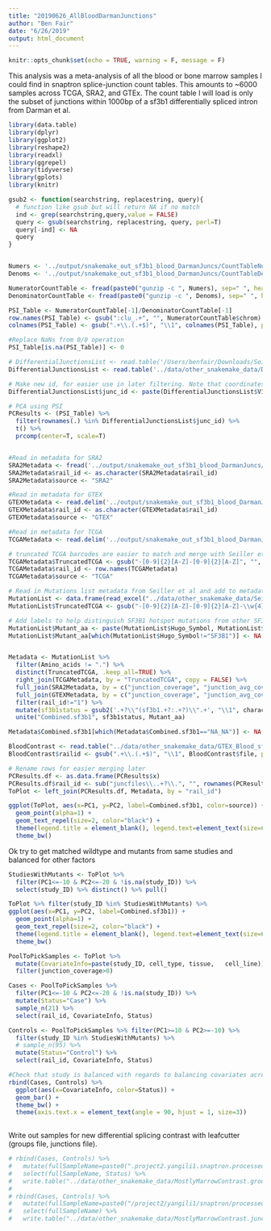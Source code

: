 ```yaml
---
title: "20190626_AllBloodDarmanJunctions"
author: "Ben Fair"
date: "6/26/2019"
output: html_document
---
```

```r
knitr::opts_chunk$set(echo = TRUE, warning = F, message = F)
```

This analysis was a meta-analysis of all the blood or bone marrow samples I could find in snaptron splice-junction count tables. This amounts to ~6000 samples across TCGA, SRA2, and GTEx. The count table I will load is only the subset of junctions within 1000bp of a sf3b1 differentially spliced intron from Darman et al.

```r
library(data.table)
library(dplyr)
library(ggplot2)
library(reshape2)
library(readxl)
library(ggrepel)
library(tidyverse)
library(gplots)
library(knitr)
```

```r
gsub2 <- function(searchstring, replacestring, query){
  # function like gsub but will return NA if no match
  ind <- grep(searchstring,query,value = FALSE)
  query <- gsub(searchstring, replacestring, query, perl=T)
  query[-ind] <- NA
  query
}


Numers <- '../output/snakemake_out_sf3b1_blood_DarmanJuncs/CountTableNumerators.gz'
Denoms <- '../output/snakemake_out_sf3b1_blood_DarmanJuncs/CountTableDenominators.gz'

NumeratorCountTable <- fread(paste0("gunzip -c ", Numers), sep=" ", header=TRUE, data.table=FALSE)
DenominatorCountTable <- fread(paste0("gunzip -c ", Denoms), sep=" ", header=TRUE, data.table=FALSE)

PSI_Table <- NumeratorCountTable[-1]/DenominatorCountTable[-1]
row.names(PSI_Table) <- gsub(":clu_.+", "", NumeratorCountTable$chrom)
colnames(PSI_Table) <- gsub(".+\\.(.+$)", "\\1", colnames(PSI_Table), perl=T)

#Replace NaNs from 0/0 operation
PSI_Table[is.na(PSI_Table)] <- 0

# DifferentialJunctionsList <- read.table('/Users/benfair/Downloads/Seiler_S3B1InBRCA_DifferentialJunctions.txt', header=F)
DifferentialJunctionsList <- read.table('../data/other_snakemake_data/DarmanDiffJunctions.LiftedToHg38.bed', header=F)

# Make new id, for easier use in later filtering. Note that coordinates may need to add 1
DifferentialJunctionsList$junc_id <- paste(DifferentialJunctionsList$V1, DifferentialJunctionsList$V2 + 1, DifferentialJunctionsList$V3 + 1, sep=":")

# PCA using PSI
PCResults <- (PSI_Table) %>%
  filter(rownames(.) %in% DifferentialJunctionsList$junc_id) %>%
  t() %>%
  prcomp(center=T, scale=T) 


#Read in metadata for SRA2
SRA2Metadata <- fread('../output/snakemake_out_sf3b1_blood_DarmanJuncs/SnaptronMetadata.SRA2.txt.gz', header=TRUE, sep='\t', na.strings = "NA", stringsAsFactors = F)
SRA2Metadata$rail_id <- as.character(SRA2Metadata$rail_id)
SRA2Metadata$source <- "SRA2"

#Read in metadata for GTEX
GTEXMetadata <- read.delim('../output/snakemake_out_sf3b1_blood_DarmanJuncs/SnaptronMetadata.GTEX.txt.gz', header=TRUE, sep='\t', na.strings = "NA", stringsAsFactors = F)
GTEXMetadata$rail_id <- as.character(GTEXMetadata$rail_id)
GTEXMetadata$source <- "GTEX"

#Read in metadata for TCGA
TCGAMetadata <- read.delim('../output/snakemake_out_sf3b1_blood_DarmanJuncs/SnaptronMetadata.TCGA.txt.gz', row.names=1, na.strings = "NA", stringsAsFactors = T, header=T)

# truncated TCGA barcodes are easier to match and merge with Seiller et al metadata
TCGAMetadata$TruncatedTCGA <- gsub("-[0-9]{2}[A-Z]-[0-9]{2}[A-Z]", "", TCGAMetadata$gdc_cases.samples.portions.analytes.submitter_id)
TCGAMetadata$rail_id <- row.names(TCGAMetadata)
TCGAMetadata$source <- "TCGA"

# Read in Mutations list metadata from Seiller et al and add to metadata
MutationList <- data.frame(read_excel("../data/other_snakemake_data/SeillerEtAl_MutationList.xlsx"))
MutationList$TruncatedTCGA <- gsub("-[0-9]{2}[A-Z]-[0-9]{2}[A-Z]-\\w{4}-\\w{2}$", "", MutationList$Tumor_Sample_Barcode)

# Add labels to help distinguish SF3B1 hotspot mutations from other SF3B1 mutations in plot
MutationList$Mutant_aa <- paste(MutationList$Hugo_Symbol, MutationList$Protein_position, MutationList$Amino_acids, sep=":")
MutationList$Mutant_aa[which(MutationList$Hugo_Symbol!="SF3B1")] <- NA


Metadata <- MutationList %>%
  filter(Amino_acids != ".") %>%
  distinct(TruncatedTCGA, .keep_all=TRUE) %>%
  right_join(TCGAMetadata, by = "TruncatedTCGA", copy = FALSE) %>% 
  full_join(SRA2Metadata, by = c("junction_coverage", "junction_avg_coverage", "rail_id", "source")) %>%
  full_join(GTEXMetadata, by = c("junction_coverage", "junction_avg_coverage", "rail_id", "source")) %>%
  filter(rail_id!="1") %>% 
  mutate(sf3b1status = gsub2('.+?\\"(sf3b1.+?:.+?)\\".+', "\\1", characteristics.y)) %>%
  unite("Combined.sf3b1", sf3b1status, Mutant_aa)

Metadata$Combined.sf3b1[which(Metadata$Combined.sf3b1=="NA_NA")] <- NA

BloodContrast <- read.table("../data/other_snakemake_data/GTEX_Blood_sf3b1.groups", col.names = c("file", "groups"))
BloodContrast$railid <- gsub(".+\\.(.+$)", "\\1", BloodContrast$file, perl=T)

# Rename rows for easier merging later
PCResults.df <- as.data.frame(PCResults$x)
PCResults.df$rail_id <- sub("juncfiles\\..+?\\.", "", rownames(PCResults.df))
ToPlot <- left_join(PCResults.df, Metadata, by = "rail_id")

ggplot(ToPlot, aes(x=PC1, y=PC2, label=Combined.sf3b1, color=source)) + 
  geom_point(alpha=1) + 
  geom_text_repel(size=2, color="black") +
  theme(legend.title = element_blank(), legend.text=element_text(size=6)) +
  theme_bw()

```



Ok try to get matched wildtype and mutants from same studies and balanced for other factors

```r
StudiesWithMutants <- ToPlot %>%
  filter(PC1<=-10 & PC2<=-20 & !is.na(study_ID)) %>%
  select(study_ID) %>% distinct() %>% pull()

ToPlot %>% filter(study_ID %in% StudiesWithMutants) %>%
ggplot(aes(x=PC1, y=PC2, label=Combined.sf3b1)) + 
  geom_point(alpha=1) + 
  geom_text_repel(size=2, color="black") +
  theme(legend.title = element_blank(), legend.text=element_text(size=6)) +
  theme_bw()

PoolToPickSamples <- ToPlot %>%
  mutate(CovariateInfo=paste(study_ID, cell_type, tissue,	cell_line)) %>%
  filter(junction_coverage>0)

Cases <- PoolToPickSamples %>%
  filter(PC1<=-10 & PC2<=-20 & !is.na(study_ID)) %>% 
  mutate(Status="Case") %>%
  sample_n(21) %>%
  select(rail_id, CovariateInfo, Status)

Controls <- PoolToPickSamples %>% filter(PC1>=10 & PC2>=-10) %>%
  filter(study_ID %in% StudiesWithMutants) %>%
  # sample_n(95) %>%
  mutate(Status="Control") %>%
  select(rail_id, CovariateInfo, Status)

#Check that study is balanced with regards to balancing covariates across cases and controls
rbind(Cases, Controls) %>%
  ggplot(aes(x=CovariateInfo, color=Status)) +
  geom_bar() +
  theme_bw() +
  theme(axis.text.x = element_text(angle = 90, hjust = 1, size=3))
  
```

Write out samples for new differential splicing contrast with leafcutter (groups file, junctions file).

```r
# rbind(Cases, Controls) %>%
#   mutate(fullSampleName=paste0(".project2.yangili1.snaptron.processed_to_bedfiles.SRA2.", rail_id)) %>%
#   select(fullSampleName, Status) %>%
#   write.table("../data/other_snakemake_data/MostlyMarrowContrast.groups", sep='\t', quote=F, col.names = F, row.names = F)
#   
# rbind(Cases, Controls) %>%
#   mutate(fullSampleName=paste0("/project2/yangili1/snaptron/processed_to_bedfiles/SRA2/", rail_id, ".junc")) %>%
#   select(fullSampleName) %>%
#   write.table("../data/other_snakemake_data/MostlyMarrowContrast.juncfiles", sep='\t', quote=F, col.names = F, row.names = F)
```


